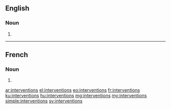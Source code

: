 ==English==

===Noun===
{{head|en|plural}}

# {{plural of|intervention|lang=en}}

----

==French==

===Noun===
{{head|fr|plural|g=?}}

# {{plural of|intervention|lang=fr}}

[[ar:interventions]]
[[el:interventions]]
[[eo:interventions]]
[[fr:interventions]]
[[ku:interventions]]
[[hu:interventions]]
[[mg:interventions]]
[[my:interventions]]
[[simple:interventions]]
[[sv:interventions]]